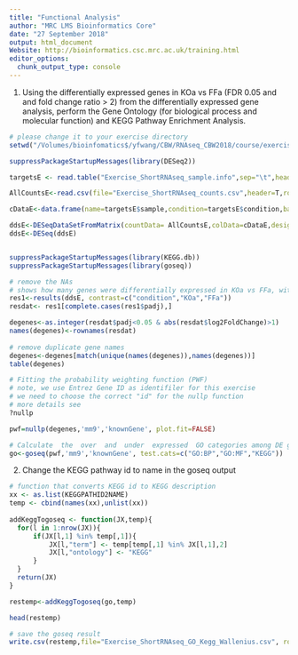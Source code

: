 ```yaml
---
title: "Functional Analysis"
author: "MRC LMS Bioinformatics Core"
date: "27 September 2018"
output: html_document
Website: http://bioinformatics.csc.mrc.ac.uk/training.html
editor_options: 
  chunk_output_type: console
---
```




1. Using the differentially expressed genes in KOa vs FFa (FDR 0.05 and and fold change ratio > 2) from the differentially expressed gene analysis, perform the Gene Ontology (for biological process and molecular function) and KEGG Pathway Enrichment Analysis.

```r
# please change it to your exercise directory
setwd("/Volumes/bioinfomatics$/yfwang/CBW/RNAseq_CBW2018/course/exercise")

suppressPackageStartupMessages(library(DESeq2))

targetsE <- read.table("Exercise_ShortRNAseq_sample.info",sep="\t",header=TRUE)

AllCountsE<-read.csv(file="Exercise_ShortRNAseq_counts.csv",header=T,row.names=1)

cDataE<-data.frame(name=targetsE$sample,condition=targetsE$condition,batch=targetsE$batch)

ddsE<-DESeqDataSetFromMatrix(countData= AllCountsE,colData=cDataE,design=~condition)
ddsE<-DESeq(ddsE)



```

```r

suppressPackageStartupMessages(library(KEGG.db))
suppressPackageStartupMessages(library(goseq))

# remove the NAs
# shows how many genes were differentially expressed in KOa vs FFa, with FDR<0.05 and fold change ratio > 2
res1<-results(ddsE, contrast=c("condition","KOa","FFa"))
resdat<- res1[complete.cases(res1$padj),]

degenes<-as.integer(resdat$padj<0.05 & abs(resdat$log2FoldChange)>1)
names(degenes)<-rownames(resdat)
    
# remove duplicate gene names
degenes<-degenes[match(unique(names(degenes)),names(degenes))]
table(degenes)

# Fitting the probability weighting function (PWF)
# note, we use Entrez Gene ID as identifiler for this exercise
# we need to choose the correct "id" for the nullp function
# more details see
?nullp

pwf=nullp(degenes,'mm9','knownGene', plot.fit=FALSE)

# Calculate  the  over  and  under  expressed  GO categories among DE genes
go<-goseq(pwf,'mm9','knownGene', test.cats=c("GO:BP","GO:MF","KEGG"))

```

2. Change the KEGG pathway id to name in the goseq output

```r

# function that converts KEGG id to KEGG description
xx <- as.list(KEGGPATHID2NAME)
temp <- cbind(names(xx),unlist(xx))
    
addKeggTogoseq <- function(JX,temp){
  for(l in 1:nrow(JX)){
      if(JX[l,1] %in% temp[,1]){
          JX[l,"term"] <- temp[temp[,1] %in% JX[l,1],2]
          JX[l,"ontology"] <- "KEGG"
      }
  }
  return(JX)
}

restemp<-addKeggTogoseq(go,temp)   

head(restemp)

# save the goseq result
write.csv(restemp,file="Exercise_ShortRNAseq_GO_Kegg_Wallenius.csv", row.names=F)
```


